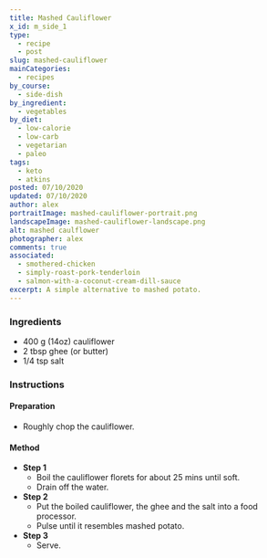 ```yaml
---
title: Mashed Cauliflower
x_id: m_side_1
type:
  - recipe
  - post
slug: mashed-cauliflower
mainCategories: 
  - recipes 
by_course:
  - side-dish
by_ingredient:
  - vegetables
by_diet:
  - low-calorie
  - low-carb
  - vegetarian
  - paleo
tags: 
  - keto
  - atkins
posted: 07/10/2020
updated: 07/10/2020
author: alex
portraitImage: mashed-cauliflower-portrait.png
landscapeImage: mashed-cauliflower-landscape.png
alt: mashed caulflower
photographer: alex
comments: true
associated: 
  - smothered-chicken
  - simply-roast-pork-tenderloin
  - salmon-with-a-coconut-cream-dill-sauce
excerpt: A simple alternative to mashed potato.
---
```


<Ingredients>

### Ingredients
    
  - 400 g (14oz) cauliflower
  - 2 tbsp ghee (or butter)
  - 1/4 tsp salt

</Ingredients>

<Instructions>

### Instructions

#### Preparation
  - Roughly chop the cauliflower.

#### Method

  - **Step 1**
    - Boil the cauliflower florets for about 25 mins until soft.
    - Drain off the water.
  - **Step 2**
    - Put the boiled cauliflower, the ghee and the salt into a food processor.
    - Pulse until it resembles mashed potato.
  - **Step 3**
    - Serve.

</Instructions>



